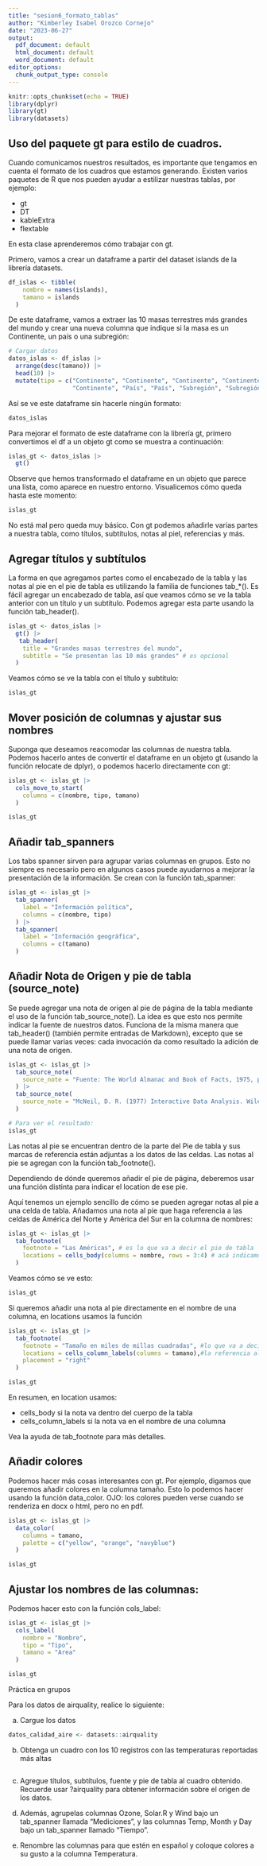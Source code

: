 ```yaml
---
title: "sesion6_formato_tablas"
author: "Kimberley Isabel Orozco Cornejo"
date: "2023-06-27"
output:
  pdf_document: default
  html_document: default
  word_document: default
editor_options:
  chunk_output_type: console
---
```


```r
knitr::opts_chunk$set(echo = TRUE)
library(dplyr)
library(gt)
library(datasets)
```

## Uso del paquete gt para estilo de cuadros.

Cuando comunicamos nuestros resultados, es importante que tengamos en cuenta
el formato de los cuadros que estamos generando. Existen varios paquetes de R
que nos pueden ayudar a estilizar nuestras tablas, por ejemplo:

- gt
- DT
- kableExtra
- flextable

En esta clase aprenderemos cómo trabajar con gt.

Primero, vamos a crear un dataframe a partir del dataset islands de la librería
datasets.
```r
df_islas <- tibble(
    nombre = names(islands),
    tamano = islands
  )
```

De este dataframe, vamos a extraer las 10 masas terrestres más grandes del mundo 
y crear una nueva columna que indique si la masa es un Continente, un país o una
subregión:

```r
# Cargar datos
datos_islas <- df_islas |> 
  arrange(desc(tamano)) |> 
  head(10) |> 
  mutate(tipo = c("Continente", "Continente", "Continente", "Continente", "Continente", 
                  "Continente", "País", "País", "Subregión", "Subregión"))
```

Así se ve este dataframe sin hacerle ningún formato:

```r
datos_islas
```

Para mejorar el formato de este dataframe con la librería gt, primero convertimos
el df a un objeto gt como se muestra a continuación:

```r
islas_gt <- datos_islas |> 
  gt()
```

Observe que hemos transformado el dataframe en un objeto que parece una lista, como
aparece en nuestro entorno. Visualicemos cómo queda hasta este momento:

```r
islas_gt
```

No está mal pero queda muy básico. Con gt podemos añadirle varias partes a nuestra
tabla, como títulos, subtítulos, notas al piel, referencias y más.

## Agregar títulos y subtítulos

La forma en que agregamos partes como el encabezado de la tabla y las notas al pie 
en el pie de tabla es utilizando la familia de funciones tab_*(). Es fácil agregar 
un encabezado de tabla, así que veamos cómo se ve la tabla anterior con un título 
y un subtítulo. Podemos agregar esta parte usando la función tab_header().

```r
islas_gt <- datos_islas |> 
  gt() |> 
   tab_header(
    title = "Grandes masas terrestres del mundo",
    subtitle = "Se presentan las 10 más grandes" # es opcional
  )
```

Veamos cómo se ve la tabla con el título y subtítulo:

```r
islas_gt
```

## Mover posición de columnas y ajustar sus nombres

Suponga que deseamos reacomodar las columnas de nuestra tabla. Podemos hacerlo 
antes de convertir el dataframe en un objeto gt (usando la función relocate de dplyr), 
o podemos hacerlo directamente con gt:

```r
islas_gt <- islas_gt |> 
  cols_move_to_start(
    columns = c(nombre, tipo, tamano)
  ) 

islas_gt
```

## Añadir tab_spanners

Los tabs spanner sirven para agrupar varias columnas en grupos. Esto no siempre es 
necesario pero en algunos casos puede ayudarnos a mejorar la presentación de la 
información. Se crean con la función tab_spanner:

```r
islas_gt <- islas_gt |> 
  tab_spanner(
    label = "Información política",
    columns = c(nombre, tipo)
  ) |>
  tab_spanner(
    label = "Información geográfica",
    columns = c(tamano)
  )
```

## Añadir Nota de Origen y pie de tabla (source_note)

Se puede agregar una nota de origen al pie de página de la tabla mediante el uso 
de la función tab_source_note(). La idea es que esto nos permite indicar la fuente
de nuestros datos. Funciona de la misma manera que tab_header() 
(también permite entradas de Markdown), excepto que se puede llamar varias veces: 
cada invocación da como resultado la adición de una nota de origen.

```r

islas_gt <- islas_gt |> 
  tab_source_note(
    source_note = "Fuente: The World Almanac and Book of Facts, 1975, page 406."
  ) |> 
  tab_source_note(
    source_note = "McNeil, D. R. (1977) Interactive Data Analysis. Wiley."
  )

# Para ver el resultado:
islas_gt
```

Las notas al pie se encuentran dentro de la parte del Pie de tabla y sus marcas de referencia están adjuntas a los datos de las celdas. Las notas al pie se agregan con la función tab_footnote().

Dependiendo de dónde queremos añadir el pie de página, deberemos usar una función
distinta para indicar el location de ese pie. 

Aquí tenemos un ejemplo sencillo de cómo se pueden agregar notas al pie a una celda 
de tabla. Añadamos una nota al pie que haga referencia a las celdas de América del 
Norte y América del Sur en la columna de nombres:

```r
islas_gt <- islas_gt |> 
  tab_footnote(
    footnote = "Las Américas", # es lo que va a decir el pie de tabla
    locations = cells_body(columns = nombre, rows = 3:4) # acá indicamos la referencia al pie de tabla
  )
```

Veamos cómo se ve esto:

```r
islas_gt
```

Si queremos añadir una nota al pie directamente en el nombre de una columna, en 
locations usamos la función

```r
islas_gt <- islas_gt |>   
  tab_footnote(
    footnote = "Tamaño en miles de millas cuadradas", #lo que va a decir al pie de la tabla
    locations = cells_column_labels(columns = tamano),#la referencia al pie
    placement = "right"
  )

islas_gt
```

En resumen, en location usamos:

- cells_body si la nota va dentro del cuerpo de la tabla
- cells_column_labels si la nota va en el nombre de una columna

Vea la ayuda de tab_footnote para más detalles.

## Añadir colores

Podemos hacer más cosas interesantes con gt. Por ejemplo, digamos que queremos
añadir colores en la columna tamaño. Esto lo podemos hacer usando la función data_color.
OJO: los colores pueden verse cuando se renderiza en docx o html, pero no en pdf.

```r
islas_gt <- islas_gt |> 
  data_color(
    columns = tamano,
    palette = c("yellow", "orange", "navyblue")
  )

islas_gt
```

## Ajustar los nombres de las columnas:

Podemos hacer esto con la función cols_label:

```r
islas_gt <- islas_gt |> 
  cols_label(
    nombre = "Nombre",
    tipo = "Tipo",
    tamano = "Area"
  )

islas_gt
```


Práctica en grupos

Para los datos de airquality, realice lo siguiente:

a. Cargue los datos

```r
datos_calidad_aire <- datasets::airquality
```

b. Obtenga un cuadro con los 10 registros con las temperaturas reportadas más altas
```r

```

c. Agregue títulos, subtítulos, fuente y pie de tabla al cuadro obtenido. Recuerde
usar ?airquality para obtener información sobre el origen de los datos.

d. Además, agrupelas columnas Ozone, Solar.R y Wind bajo un tab_spanner llamada "Mediciones", 
y las columnas Temp, Month y Day bajo un tab_spanner llamado "Tiempo".

e. Renombre las columnas para que estén en español y coloque colores a su gusto a 
la columna Temperatura.


